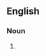 ==English==

===Noun===
{{head|en|noun plural form|head=[[fish]]ing [[rod]]s}}

# {{plural of|fishing rod|lang=en}}